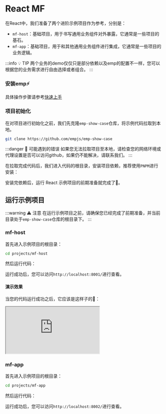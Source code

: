 
# React MF

在React中，我们准备了两个进阶示例项目作为参考，分别是：

- `mf-host`：基础项目，用于书写通用业务组件对外暴露，它通常是一些项目的基石。
- `mf-app`：基础项目，用于和其他通用业务组件进行集成，它通常是一些项目的业务逻辑。

:::info 💡 TIP
两个业务的demo仅仅只是部分依赖以及emp的配置不一样，您可以根据您的业务需求进行自由选择或者组合。
:::

<Preparation />

### 安装emp⚡

具体操作步骤请参考[快速上手](/guide/start/quick-start)

### 项目初始化

在对项目进行初始化之前，我们先克隆`emp-show-case`仓库，将示例代码拉取到本地。

```bash
git clone https://github.com/empjs/emp-show-case
```

:::danger 🚨 可能遇到的错误
如果您无法拉取项目至本地，请检查您的网络环境或代理设置是否可以访问github，如果仍不能解决，请联系我们。
:::

在拉取完成代码后，我们进入代码的根目录，安装项目依赖，推荐使用`PNPM`进行安装：

<PackageManagerTabs command="install" />

安装完依赖后，运行 React 示例项目的前期准备就完成了🎉。

## 运行示例项目

:::warning ⚠️ 注意
在运行示例项目之前，请确保您已经完成了前期准备，并当前目录处于`emp-show-case`仓库的根目录下。
:::

### mf-host

首先进入示例项目的根目录：

```bash
cd projects/mf-host
```

然后运行代码：
<PackageManagerTabs command="dev" />

运行成功后，您可以访问`http://localhost:8001/`进行查看。

#### 演示效果

当您的代码运行成功之后，它应该是这样子的🤩：

<iframe src="https://codesandbox.io/p/devbox/cglk9l?file=%2Fsrc%2FApp.tsx&embed=1"
  style={{width: '100%', height: '500px', border: 0, borderRadius: '4px', overflow: 'hidden'}}
  title="mf-host"
  allow="accelerometer; ambient-light-sensor; camera; encrypted-media; geolocation; gyroscope; hid; microphone; midi; payment; usb; vr; xr-spatial-tracking"
  sandbox="allow-forms allow-modals allow-popups allow-presentation allow-same-origin allow-scripts"
></iframe>

### mf-app

首先进入示例项目的根目录：

```bash
cd projects/mf-app
```

然后运行代码：
<PackageManagerTabs command="dev" />

运行成功后，您可以访问`http://localhost:8002/`进行查看。
